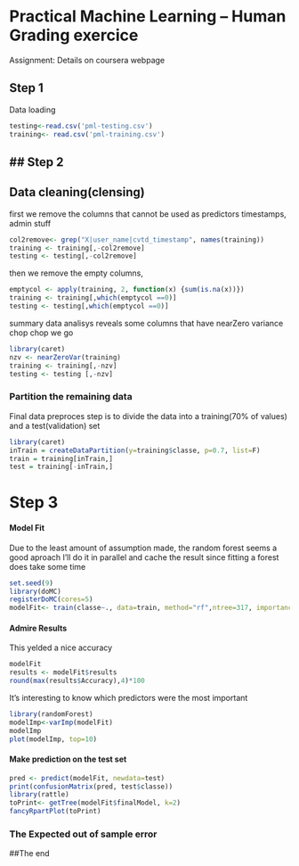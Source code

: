 Practical Machine Learning -- Human Grading exercice
===
Assignment: 
Details on coursera webpage

Step 1
---
Data loading
```r
testing<-read.csv('pml-testing.csv')
training<- read.csv('pml-training.csv')
```

## Step 2
--
Data cleaning(clensing)
---
first we remove the columns that cannot be used as predictors
timestamps, admin stuff
```r
col2remove<- grep("X|user_name|cvtd_timestamp", names(training))
training <- training[,-col2remove]
testing <- testing[,-col2remove]
```

then we remove the empty columns, 
```r
emptycol <- apply(training, 2, function(x) {sum(is.na(x))})
training <- training[,which(emptycol ==0)]
testing <- testing[,which(emptycol ==0)]
```

summary data analisys reveals some columns that have nearZero variance
chop chop we go
```r
library(caret)
nzv <- nearZeroVar(training)
training <- training[,-nzv]
testing <- testing [,-nzv]
```

### Partition the remaining data
Final data preproces step is to divide the data into a training(70% of values) and a test(validation) set
```r
library(caret)
inTrain = createDataPartition(y=training$classe, p=0.7, list=F)
train = training[inTrain,]
test = training[-inTrain,]
```

Step 3
===
#### Model Fit
Due to the least amount of assumption made, the random forest seems a good aproach
I'll do it in parallel and  cache the result since fitting a forest does take some time

```r
set.seed(9)
library(doMC)
registerDoMC(cores=5)
modelFit<- train(classe~., data=train, method="rf",ntree=317, importance =T)
```
#### Admire Results
This yelded a nice accuracy
```r
modelFit
results <- modelFit$results
round(max(results$Accuracy),4)*100


```

It's interesting to know which predictors were the most important
```r
library(randomForest)
modelImp<-varImp(modelFit)
modelImp
plot(modelImp, top=10)
```
#### Make prediction on the test set
```r
pred <- predict(modelFit, newdata=test)
print(confusionMatrix(pred, test$classe))
library(rattle)
toPrint<- getTree(modelFit$finalModel, k=2)
fancyRpartPlot(toPrint)
```
### The Expected out of sample error
##The end

